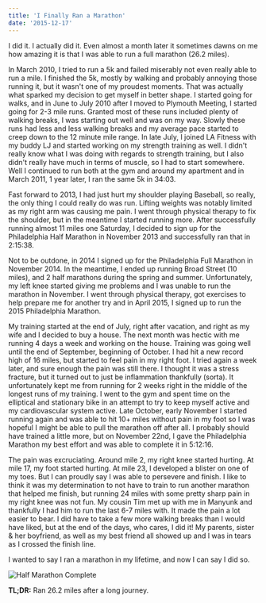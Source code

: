 ```yaml
---
title: 'I Finally Ran a Marathon'
date: '2015-12-17'
---
```


I did it. I actually did it. Even almost a month later it sometimes dawns on me how amazing it is that I was able to run a full marathon (26.2 miles).

In March 2010, I tried to run a 5k and failed miserably not even really able to run a mile. I finished the 5k, mostly by walking and probably annoying those running it, but it wasn't one of my proudest moments. That was actually what sparked my decision to get myself in better shape. I started going for walks, and in June to July 2010 after I moved to Plymouth Meeting, I started going for 2-3 mile runs. Granted most of these runs included plenty of walking breaks, I was starting out well and was on my way. Slowly these runs had less and less walking breaks and my average pace started to creep down to the 12 minute mile range. In late July, I joined LA Fitness with my buddy LJ and started working on my strength training as well. I didn't really know what I was doing with regards to strength training, but I also didn't really have much in terms of muscle, so I had to start somewhere. Well I continued to run both at the gym and around my apartment and in March 2011, 1 year later, I ran the same 5k in 34:03.

Fast forward to 2013, I had just hurt my shoulder playing Baseball, so really, the only thing I could really do was run. Lifting weights was notably limited as my right arm was causing me pain. I went through physical therapy to fix the shoulder, but in the meantime I started running more. After successfully running almost 11 miles one Saturday, I decided to sign up for the Philadelphia Half Marathon in November 2013 and successfully ran that in 2:15:38.

Not to be outdone, in 2014 I signed up for the Philadelphia Full Marathon in November 2014. In the meantime, I ended up running Broad Street (10 miles), and 2 half marathons during the spring and summer. Unfortunately, my left knee started giving me problems and I was unable to run the marathon in November. I went through physical therapy, got exercises to help prepare me for another try and in April 2015, I signed up to run the 2015 Philadelphia Marathon.

My training started at the end of July, right after vacation, and right as my wife and I decided to buy a house. The next month was hectic with me running 4 days a week and working on the house. Training was going well until the end of September, beginning of October. I had hit a new record high of 16 miles, but started to feel pain in my right foot. I tried again a week later, and sure enough the pain was still there. I thought it was a stress fracture, but it turned out to just be inflammation thankfully (sorta). It unfortunately kept me from running for 2 weeks right in the middle of the longest runs of my training. I went to the gym and spent time on the elliptical and stationary bike in an attempt to try to keep myself active and my cardiovascular system active. Late October, early November I started running again and was able to hit 10+ miles without pain in my foot so I was hopeful I might be able to pull the marathon off after all. I probably should have trained a little more, but on November 22nd, I gave the Philadelphia Marathon my best effort and was able to complete it in 5:12:16.

The pain was excruciating. Around mile 2, my right knee started hurting. At mile 17, my foot started hurting. At mile 23, I developed a blister on one of my toes. But I can proudly say I was able to persevere and finish. I like to think it was my determination to not have to train to run another marathon that helped me finish, but running 24 miles with some pretty sharp pain in my right knee was not fun. My cousin Tim met up with me in Manyunk and thankfully I had him to run the last 6-7 miles with. It made the pain a lot easier to bear. I did have to take a few more walking breaks than I would have liked, but at the end of the days, who cares, I did it! My parents, sister & her boyfriend, as well as my best friend all showed up and I was in tears as I crossed the finish line.

I wanted to say I ran a marathon in my lifetime, and now I can say I did so.

<p class="center-align"><img src="/assets/images/posts/header-marathon-complete.jpg" alt="Half Marathon Complete" style="max-width:100%" /></p>

**TL;DR:** Ran 26.2 miles after a long journey.
